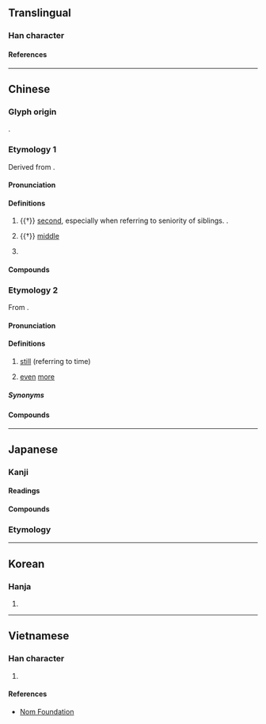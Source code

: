 {{character info}}
==Translingual==

===Han character===
{{Han char|rn=9|rad=人|as=04|sn=6|four=25206|canj=OL,XOL|ids=⿰亻中}}

====References====
{{Han ref|kx=0094.110|dkj=00403|dj=0200.030|hdz=10121.070|uh=4EF2}}

----

==Chinese==

===Glyph origin===
{{Han etym}}
{{Han compound|人|alt1=亻|中|t1=person|t2=middle|ls=psc|c1=s|c2=p}}.

===Etymology 1===
{{zh-forms}}
Derived from {{och-l|中|middle}}.

====Pronunciation====
{{zh-pron
|m=zhòng
|m-s=
|c=zung6
|c-t=
|g=
|h=pfs=cung
|j=
|md=
|mn=qz,tw,xm,zz:tiōng
|mn-t=dong6
|w=
|x=
|mc=y
|oc=y
|ma=
|cat=n,pn
}}

====Definitions====
{{zh-hanzi}}

# {{†}} [[second]], especially when referring to seniority of siblings. {{n-g|See usage notes of [[伯]]}}.
#: {{zh-x|伯仲|superior and inferior, competition, comparison}}
# {{†}} [[middle]]
#: {{zh-x|仲夏|midsummer}}
#: {{zh-x|仲裁|arbitration}}
# {{surname|zh}}

====Compounds====
{{zh-der|仲弓|伯仲叔季|將仲子|伯壎仲篪|國際仲裁|仲父|仲家|二仲|商務仲裁|仲介|仲夏|伯仲之間|仲秋|仲介公司|仲尼|仲子|仲冬|仲春|仲裁|伯仲|焦仲卿妻|昆仲|賢昆仲|翁仲|管仲隨馬}}

===Etymology 2===
{{zh-forms|alt=重}}
From {{zh-l|*重}}.

====Pronunciation====
{{zh-pron
|c=zung6
|cat=adv
}}

====Definitions====
{{zh-hanzi}}

# {{lb|zh|Cantonese}} [[still]] (referring to time)
#: {{zh-x|佢 而家 都 仲 食飯\食 緊 食飯\飯。|He is '''still''' eating, even now.|C}}
# {{lb|zh|Cantonese}} [[even]] [[more]]
#: {{zh-x|我哋 間 屋 仲 大。|Our house is '''even''' bigger.|C}}
#: {{zh-x|依 條 褲 仲 貴。|This pair of pants is '''even more''' expensive.|C}}

=====Synonyms=====
{{zh-dial|還}}

====Compounds====
{{zh-der|仲要}}

----

==Japanese==

===Kanji===
{{ja-kanji|grade=4|rs=人04}}

====Readings====
{{ja-readings
|goon=じゅう<ぢゆう
|kanon=ちゅう<ちゆう
|kun=なか-
}}

====Compounds====
{{col5|ja|{{ja-l|仲夏}}
|{{ja-l|仲介}}
|{{ja-l|仲核}}
|{{ja-l|仲間}}
|{{ja-l|仲居}}
|{{ja-l|仲兄}}
|{{ja-l|仲継}}
|{{ja-l|仲見世}}, {{ja-l|仲店}}
|{{ja-l|仲裁}}
|{{ja-l|仲仕}}
|{{ja-l|仲秋}}
|{{ja-l|仲春}}
|{{ja-l|仲人}}
|{{ja-l|仲断}}
|{{ja-l|仲値}}
|{{ja-l|仲冬}}
|{{ja-l|仲買}}
|{{ja-l|仲保}}
|{{ja-l|仲立人}}
}}

===Etymology===
{{ja-kanjitab|なか|yomi=k}}
{{ja-see|なか}}

----

==Korean==

===Hanja===
{{ko-hanja|중}}

# {{rfdef|ko|sort=人04}}

----

==Vietnamese==

===Han character===
{{vi-readings|reading=trọng|rs=人04}}

# {{rfdef|vi|sort=人04}}

====References====
* [http://nomfoundation.org/common/nom_details.php?codepoint=4ef2 Nom Foundation]